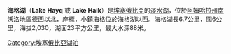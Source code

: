 {{Infobox_lake
 |湖泊名稱 = 海格湖
 |湖泊照片 = Lake Hayq.jpg
 |湖泊照片標題 =海格湖
 |測深圖 = 
 |caption_bathymetry = 
 |座標 = 
 |湖泊類別 = 
 |流入 = 
 |流出 = 
 |集水區面積 =
 |集水區國家 = 
 |湖泊長度 = 6.7公里
 |湖泊闊度 = 6公里
 |湖泊面積 = 23平方公里
 |平均深度 = 
 |最深深度 = 88公尺
 |水體體積 = 
 |residence_time = 
 |湖岸線長度 =
 |海拔高度 = 1,908公尺
 |湖中島嶼 = 
 |湖邊城鎮 = 
}}

'''海格湖'''（'''Lake Hayq''' 或 '''Lake Haik'''）是[[埃塞俄比亞|埃塞俄比亞]]的[[淡水湖|淡水湖]]，位於[[阿姆哈拉州|阿姆哈拉州]][[南沃洛地區|南沃洛地區]][[德西_(埃塞俄比亞)|德西]]以北，座標{{coord|11|20|N|39|43|E}}，小鎮[[海格_(埃塞俄比亞)|海格]]位於海格湖以西。海格湖長6.7公里，闊6公里，海拔2,030，湖面23平方公里，最大水深88米。

[[Category:埃塞俄比亞湖泊|Category:埃塞俄比亞湖泊]]
{{Ethiopia-stub}}